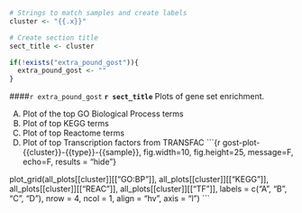 ```r

# Strings to match samples and create labels
cluster <- "{{.x}}"

# Create section title
sect_title <- cluster

if(!exists("extra_pound_gost")){
  extra_pound_gost <- ""
}

```

####`r extra_pound_gost` **`r sect_title`**
Plots of gene set enrichment.

A) Plot of the top GO Biological Process terms
B) Plot of top KEGG terms
C) Plot of top Reactome terms
D) Plot of top Transcription factors from TRANSFAC
```{r gost-plot-{{cluster}}-{{type}}-{{sample}}, fig.width=10, fig.height=25, message=F, echo=F, results = "hide"}

plot_grid(all_plots[[cluster]][["GO:BP"]],
          all_plots[[cluster]][["KEGG"]],
          all_plots[[cluster]][["REAC"]],
          all_plots[[cluster]][["TF"]],
          labels = c("A", "B", "C", "D"),
          nrow = 4,
          ncol = 1,
          align = "hv",
          axis = "l")
```
